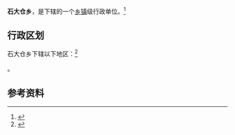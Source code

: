{{中国乡级行政区|63/21/27/210/000}}

'''石大仓乡'''，是{{PRC admin/fullname|63/21/27/210/000|3}}下辖的一个[[乡镇|乡镇]]级行政单位。<ref>{{PRC admin/ref sgc|{{PRC admin/parent|63/21/27/210/000}}}}</ref>

== 行政区划 ==

石大仓乡下辖以下地区：<ref>{{PRC admin/ref sgc|63/21/27/210/000}}</ref>

{{PRC admin/children|63/21/27/210/000}}。

== 参考资料 ==

{{reflist}}

{{行政区划小作品}}
{{PRC admin/navcat|63/21/27/210/000}}